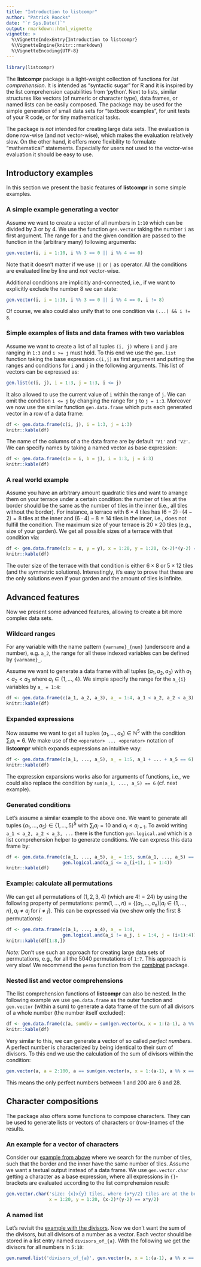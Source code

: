 ```yaml
---
title: "Introduction to listcompr"
author: "Patrick Roocks"
date: "`r Sys.Date()`"
output: rmarkdown::html_vignette
vignette: >
  %\VignetteIndexEntry{Introduction to listcompr}
  %\VignetteEngine{knitr::rmarkdown}
  %\VignetteEncoding{UTF-8}
---
```


```r
library(listcompr)
```

The **listcompr** package is a light-weight collection of functions for *list comprehension*. It is intended as "syntactic sugar" for R and it is inspired by the list comprehension capabilities from 'python'. Next to lists, similar structures like vectors (of numeric or character type), data frames, or named lists can be easily composed. The package may be used for the simple generation of small data sets for “textbook examples”, for unit tests of your R code, or for tiny mathematical tasks.

The package is *not* intended for creating large data sets. The evaluation is done row-wise (and not vector-wise), which makes the evaluation relatively slow. On the other hand, it offers more flexibility to formulate "mathematical" statements. Especially for users not used to the vector-wise evaluation it should be easy to use.


## Introductory examples

In this section we present the basic features of **listcompr** in some simple examples.

### A simple example generating a vector

Assume we want to create a vector of all numbers in `1:10` which can be divided by 3 or by 4. We use the function `gen.vector` taking the number `i` as first argument. The range for `i` and the given condition are passed to the function in the (arbitrary many) following arguments:

```r
gen.vector(i, i = 1:10, i %% 3 == 0 || i %% 4 == 0)
```

Note that it doesn't matter if we use `||` or `|` as operator. All the conditions are evaluated line by line and *not* vector-wise.

Additional conditions are implicitly and-connected, i.e., if we want to explicitly exclude the number 8 we can state:

```r
gen.vector(i, i = 1:10, i %% 3 == 0 || i %% 4 == 0, i != 8)
```

Of course, we also could also unify that to one condition via `(...) && i != 8`.

### Simple examples of lists and data frames with two variables

Assume we want to create a list of all tuples `(i, j)` where `i` and `j` are ranging in `1:3` and `i >= j` must hold. To this end we use the `gen.list` function taking the base expression `c(i,j)` as first argument and putting the ranges and conditions for `i` and `j` in the following arguments. This list of vectors can be expressed as:

```r
gen.list(c(i, j), i = 1:3, j = 1:3, i <= j)
```

It also allowed to use the current value of `i` within the range of `j`. We can omit the condition `i <= j` by changing the range for `j` to `j = i:3`. Moreover we now use the similar function `gen.data.frame` which puts each generated vector in a row of a data frame:

```r
df <- gen.data.frame(c(i, j), i = 1:3, j = i:3)
knitr::kable(df)
```

The name of the columns of a the data frame are by default `'V1'` and `'V2'`. We can specify names by taking a named vector as base expression:

```r
df <- gen.data.frame(c(a = i, b = j), i = 1:3, j = i:3)
knitr::kable(df)
```

### A real world example {#ex1}

Assume you have an arbitrary amount quadratic tiles and want to arrange them on your terrace under a certain condition: the number of tiles at the border should be the same as the number of tiles in the inner (i.e., all tiles without the border). For instance, a terrace with $6 \times 4$ tiles has $(6-2)\cdot(4-2) = 8$ tiles at the inner and $(6\cdot4)-8 = 14$ tiles in the inner, i.e., does not fulfill the condition. The maximum size of your terrace is $20 \times 20$ tiles (e.g., size of your garden). We get all possible sizes of a terrace with that condition via:

```r
df <- gen.data.frame(c(x = x, y = y), x = 1:20, y = 1:20, (x-2)*(y-2) == x*y/2)
knitr::kable(df)
```
The outer size of the terrace with that condition is either $6 \times 8$ or $5 \times 12$ tiles (and the symmetric solutions). Interestingly, it's easy to prove that these are the only solutions even if your garden and the amount of tiles is infinite.


## Advanced features

Now we present some advanced features, allowing to create a bit more complex data sets. 

### Wildcard ranges

For any variable with the name pattern `{varname}_{num}` (underscore and a number), e.g. `a_2`, the range for all these indexed variables can be defined by `{varname}_`. 

Assume we want to generate a data frame with all tuples $(a_1, a_2, a_3)$ with $a_1 < a_2 < a_3$ where $a_i \in \{1, ..., 4\}$. We simple specify the range for the `a_{i}` variables by `a_ = 1:4`:

```r
df <- gen.data.frame(c(a_1, a_2, a_3), a_ = 1:4, a_1 < a_2, a_2 < a_3)
knitr::kable(df)
```

### Expanded expressions

Now assume we want to get all tuples $(a_1, ..., a_5) \in \mathbb{N}^5$ with the condition $\sum_{i} a_i = 6$. We make use of the `<operator> ... <operator>` notation of **listcompr** which expands expressions an intuitive way:

```r
df <- gen.data.frame(c(a_1, ..., a_5), a_ = 1:5, a_1 + ... + a_5 == 6)
knitr::kable(df)
```

The expression expansions works also for arguments of functions, i.e., we could also replace the condition by `sum(a_1, ..., a_5) == 6` (cf. next example).

### Generated conditions

Let's assume a similar example to the above one. We want to generate all tuples $(a_1, ..., a_5) \in \{1, ..., 5\}^5$ with $\sum_{i} a_i = 10$ and $a_i \leq a_{i+1}$. To avoid writing `a_1 < a_2, a_2 < a_3, ...` there is the function `gen.logical.and` which is a list comprehension helper to generate conditions. We can express this data frame by:

```r
df <- gen.data.frame(c(a_1, ..., a_5), a_ = 1:5, sum(a_1, ..., a_5) == 10, 
                     gen.logical.and(a_i <= a_(i+1), i = 1:4))
knitr::kable(df)
```

### Example: calculate all permutations

We can get all permutations of $(1, 2, 3, 4)$ (which are $4! = 24$) by using the following property of permutations: $\text{perm}(1, ..., n) = \{(a_1, ..., a_n) | a_i \in \{1, ..., n\}, a_i \neq a_j \; \text{for} \; i \neq j\}$. This can be expressed via (we show only the first 8 permutations):

```r
df <- gen.data.frame(c(a_1, ..., a_4), a_ = 1:4, 
                     gen.logical.and(a_i != a_j, i = 1:4, j = (i+1):4))
knitr::kable(df[1:8,])
```

*Note:* Don't use such an approach for creating large data sets of permutations, e.g., for all the 5040 permutations of `1:7`. This approach is very slow! We recommend the `permn` function from the [combinat](https://CRAN.R-project.org/package=combinat) package.

### Nested list and vector comprehensions {#ex2}

The list comprehension functions of **listcompr** can also be nested. In the following example we use `gen.data.frame` as the outer function and `gen.vector` (within a sum) to generate a data frame of the sum of all divisors of a whole number (the number itself excluded):

```r
df <- gen.data.frame(c(a, sumdiv = sum(gen.vector(x, x = 1:(a-1), a %% x == 0))), a = 2:10)
knitr::kable(df)
```

Very similar to this, we can generate a vector of so called *perfect numbers*. A perfect number is characterized by being identical to their sum of divisors. To this end we use the calculation of the sum of divisors within the condition:

```r
gen.vector(a, a = 2:100, a == sum(gen.vector(x, x = 1:(a-1), a %% x == 0)))
```
This means the only perfect numbers between 1 and 200 are 6 and 28.

## Character compositions

The package also offers some functions to compose characters. They can be used to generate lists or vectors of characters or (row-)names of the results.

### An example for a vector of characters

Consider our [example from above](#ex1) where we search for the number of tiles, such that the border and the inner have the same number of tiles. Assume we want a textual output instead of a data frame. We use `gen.vector.char` getting a character as a base expression, where all expressions in `{}`-brackets are evaluated according to the list comprehension result:

```r
gen.vector.char('size: {x}x{y} tiles, where {x*y/2} tiles are at the border/inner',
                x = 1:20, y = 1:20, (x-2)*(y-2) == x*y/2)
```
### A named list

Let's revisit the [example with the divisors](#ex2). Now we don't want the sum of the divisors, but all divisors of a number as a vector. Each vector should be stored in a list entry named `divisors_of_{a}`. With the following we get the divisors for all numbers in `5:10`:

```r
gen.named.list('divisors_of_{a}', gen.vector(x, x = 1:(a-1), a %% x == 0), a = 5:10)
```

